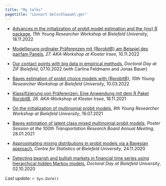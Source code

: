```yaml
---
title: "My talks"
pagetitle: "Lennart Oelschl&auml;ger"
---
```


- [Advances in the initialization of probit model estimation and the {ino} R package](files/slides/yrw_18_11_2022.pdf), *11th Young Researcher Workshop at Bielefeld University*, 18.11.2022

- [Modellierung ordinaler Pr&auml;ferenzen mit {RprobitB} am Beispiel des pairfam Panels](files/slides/aka_10_11_2022.pdf), *27. AKA-Workshop at Kloster Irsee*, 10.11.2022

- [Our contact points with big data in empirical methods](files/slides/doctoral_day_07_10_2022.pdf), *Doctoral Day at ZiF Bielefeld*, 07.10.2022 (with Carlina Feldmann and Jonas Bauer)

- [Bayes estimation of probit choice models with {RprobitB}](files/slides/yrw_11_03_2022/slides.html), *10th Young Researcher Workshop at Bielefeld University*, 10.03.2022

- [Klassifizierung von Pr&auml;ferenzen: Eine Anwendung mit dem R Paket RprobitB](files/slides/aka_18_11_2021.pdf), *26. AKA-Workshop at Kloster Irsee*, 18.11.2021

- [On the initialization of multinomial probit models](files/slides/yrw_16_07_2021.pdf), *9th Young Researcher Workshop at Bielefeld University*, 16.07.2021

- [Bayes estimation of latent class mixed multinomial probit models](files/slides/trb_28_01_2021.pdf), *Poster Session at the 100th Transportation Research Board Annual Meeting*, 28.01.2021

- [Approximating mixing distributions in probit models via a Bayesian approach](files/slides/zest_24_11_2020.pdf), *Centre for Statistics at Bielefeld University*, 24.11.2020

- [Detecting bearish and bullish markets in financial time series using hierarchical hidden Markov models](files/slides/doctoral_day_02_10_2020.pdf), *Doctoral Day at Bielefeld University*, 02.10.2020

*Last update: `r Sys.Date()`*
